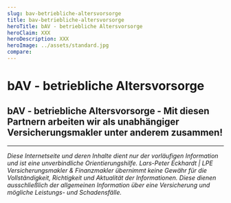 ```yaml
---
slug: bav-betriebliche-altersvorsorge
title: bav-betriebliche-altersvorsorge
heroTitle: bAV - betriebliche Altersvorsorge
heroClaim: XXX
heroDescription: XXX
heroImage: ../assets/standard.jpg
compare: 
---
```


<ProvenExpert />

# bAV - betriebliche Altersvorsorge












<ContactAndCompareBox />
<ProvenExpert />

## bAV - betriebliche Altersvorsorge - Mit diesen Partnern arbeiten wir als unabhängiger Versicherungsmakler unter anderem zusammen!
<InsurancesBox title='Lebensversicherungsgesellschaften'/>

---

_Diese Internetseite und deren Inhalte dient nur der vorläufigen Information und ist eine unverbindliche Orientierungshilfe. Lars-Peter Eckhardt | LPE Versicherungsmakler & Finanzmakler übernimmt keine Gewähr für die Vollständigkeit,
Richtigkeit und Aktualität der Informationen. Diese dienen ausschließlich der allgemeinen Information über eine Versicherung und mögliche Leistungs- und Schadensfälle._